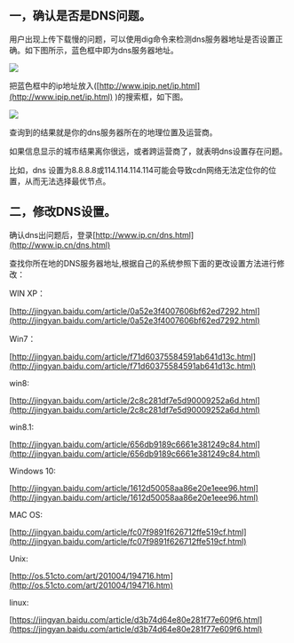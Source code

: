 ## 一，确认是否是DNS问题。

用户出现上传下载慢的问题，可以使用dig命令来检测dns服务器地址是否设置正确。如下图所示，蓝色框中即为dns服务器地址。

![](https://dn-odum9helk.qbox.me/d1879337a0222244cad8fee6e9149776)

把蓝色框中的ip地址放入([http://www.ipip.net/ip.html](http://www.ipip.net/ip.html) )的搜索框，如下图。

![](https://dn-odum9helk.qbox.me/7b6ce6096376e2c9b7f5c208c0f2636e)

查询到的结果就是你的dns服务器所在的地理位置及运营商。

如果信息显示的城市结果离你很远，或者跨运营商了，就表明dns设置存在问题。

比如，dns 设置为8.8.8.8或114.114.114.114可能会导致cdn网络无法定位你的位置，从而无法选择最优节点。

## 二，修改DNS设置。

确认dns出问题后，登录[http://www.ip.cn/dns.html](http://www.ip.cn/dns.html)

查找你所在地的DNS服务器地址,根据自己的系统参照下面的更改设置方法进行修改：

WIN XP：

[http://jingyan.baidu.com/article/0a52e3f4007606bf62ed7292.html](http://jingyan.baidu.com/article/0a52e3f4007606bf62ed7292.html)

Win7：

[http://jingyan.baidu.com/article/f71d60375584591ab641d13c.html](http://jingyan.baidu.com/article/f71d60375584591ab641d13c.html)

win8:

[http://jingyan.baidu.com/article/2c8c281df7e5d90009252a6d.html](http://jingyan.baidu.com/article/2c8c281df7e5d90009252a6d.html)

win8.1:

[http://jingyan.baidu.com/article/656db9189c6661e381249c84.html](http://jingyan.baidu.com/article/656db9189c6661e381249c84.html)

Windows 10:

[http://jingyan.baidu.com/article/1612d50058aa86e20e1eee96.html](http://jingyan.baidu.com/article/1612d50058aa86e20e1eee96.html)

MAC OS:

[http://jingyan.baidu.com/article/fc07f9891f626712ffe519cf.html](http://jingyan.baidu.com/article/fc07f9891f626712ffe519cf.html)

Unix:

[http://os.51cto.com/art/201004/194716.htm](http://os.51cto.com/art/201004/194716.htm)

linux:

[https://jingyan.baidu.com/article/d3b74d64e80e281f77e609f6.html](https://jingyan.baidu.com/article/d3b74d64e80e281f77e609f6.html)

